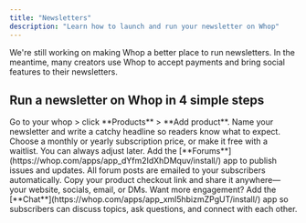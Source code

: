 ```yaml
---
title: "Newsletters"
description: "Learn how to launch and run your newsletter on Whop"
---
```


We're still working on making Whop a better place to run newsletters. In the meantime, many creators use Whop to accept payments and bring social features to their newsletters.

## Run a newsletter on Whop in 4 simple steps

<Steps>
  <Step title="Create a product for your newsletter" titleSize="h3">
    Go to your whop > click **Products** > **Add product**. Name your newsletter
    and write a catchy headline so readers know what to expect.
  </Step>
  <Step title="Pick your price" titleSize="h3">
    Choose a monthly or yearly subscription price, or make it free with a
    waitlist. You can always adjust later.
  </Step>
  <Step title="Add Forums for your posts (emails included)" titleSize="h3">
    Add the [**Forums**](https://whop.com/apps/app_dYfm2IdXhDMquv/install/) app
    to publish issues and updates. All forum posts are emailed to your
    subscribers automatically.
  </Step>
  <Step title="Share your link with readers" titleSize="h3">
    Copy your product checkout link and share it anywhere—your website, socials,
    email, or DMs.
  </Step>
</Steps>

<Tip>
  Want more engagement? Add the
  [**Chat**](https://whop.com/apps/app_xml5hbizmZPgUT/install/) app so
  subscribers can discuss topics, ask questions, and connect with each other.
</Tip>
